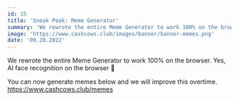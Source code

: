 ```yaml
---
id: 15
title: 'Sneak Peak: Meme Generator'
summary: 'We rewrote the entire Meme Generator to work 100% on the browser. Yes, AI face recognition on the browser'
image: 'https://www.cashcows.club/images/banner/banner-memes.png'
date: '09.20.2022'
---
```


We rewrote the entire Meme Generator to work 100% on the browser. Yes, 
AI face recognition on the browser 🥳

You can now generate memes below and we will improve this overtime. 
https://www.cashcows.club/memes